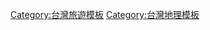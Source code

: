 {{Navbox
|name  = 北台灣區域步道一覽 (北宜、桃竹苗)
|titlestyle = background: skyblue
|title = [[北台灣]]區域步道一覽（[[臺北都會區|北]][[宜蘭縣|宜]]、[[桃園市|桃]][[新竹都會區|竹]][[苗栗縣|苗]]）
|style = width:90%;
|groupstyle = background: #d0e5f5
|liststyle = text-align:left
|list1 = <center>'''台北、桃園、新竹、苗栗'''</center>
|group2= [[烏來區|烏來]]、[[新店區|新店]]
|list2 = [[新店獅頭山步道]] - [[紅河谷越嶺古道]] - [[桶後越嶺古道]]
|group3= [[大溪區|大溪]]、[[尖石鄉|尖石]]、[[竹東鎮|竹東]]
|list3 = [[百吉自然歷史步道]] - [[打鐵寮古道]] - [[北得拉曼巨木步道]] - [[鎮西堡巨木群步道]] - [[五指山登山步道]]
|group4= [[泰安鄉|泰安]]、[[南庄鄉 (臺灣)|南庄]]
|list4 = [[馬那邦山登山步道]] - [[冬瓜山登山步道]] - [[鳥嘴山登山步道]] - [[加里山登山步道]]
|list5 = <center>'''宜蘭縣'''<center>
|group6= [[礁溪鄉]]
|list6 = [[跑馬古道]] - [[林美石磐古道]] - [[聖母登山步道]]
|group7= [[大同鄉 (台灣)|大同鄉]]、[[三星鄉 (台灣)|三星]]
|list7 = [[松羅步道]] - [[鳩之澤自然步道]] - [[見情懷古步道]] - [[拳頭姆步道]]
|group8= [[南澳鄉]]
|list8 = [[鐵杉林步道]] - [[三疊瀑布步道]] - [[茂興懷古步道]]<br />[[翠峰湖環山步道]] - [[平元自然步道]] - [[台灣山毛櫸步道]] - [[望洋山步道]]
|group9= [[冬山鄉|冬山]]、[[蘇澳鎮 (宜蘭縣)|蘇澳]]
|list9 = [[仁山自然步道]] - [[新寮瀑布步道]] - [[朝陽步道]]
}}

<noinclude>
[[Category:台灣旅遊模板]]
[[Category:台灣地理模板]]
</noinclude>